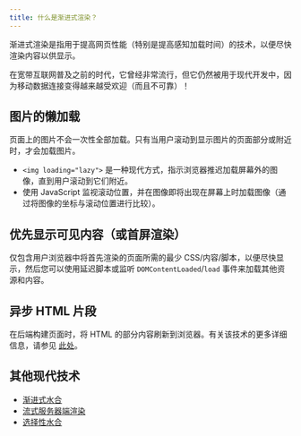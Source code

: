 ```yaml
---
title: 什么是渐进式渲染？
---
```


渐进式渲染是指用于提高网页性能（特别是提高感知加载时间）的技术，以便尽快渲染内容以供显示。

在宽带互联网普及之前的时代，它曾经非常流行，但它仍然被用于现代开发中，因为移动数据连接变得越来越受欢迎（而且不可靠）！

## 图片的懒加载

页面上的图片不会一次性全部加载。只有当用户滚动到显示图片的页面部分或附近时，才会加载图片。

*  `<img loading="lazy">` 是一种现代方式，指示浏览器推迟加载屏幕外的图像，直到用户滚动到它们附近。
*  使用 JavaScript 监视滚动位置，并在图像即将出现在屏幕上时加载图像（通过将图像的坐标与滚动位置进行比较）。

## 优先显示可见内容（或首屏渲染）

仅包含用户浏览器中将首先渲染的页面所需的最少 CSS/内容/脚本，以便尽快显示，然后您可以使用延迟脚本或监听 `DOMContentLoaded`/`load` 事件来加载其他资源和内容。

## 异步 HTML 片段

在后端构建页面时，将 HTML 的部分内容刷新到浏览器。有关该技术的更多详细信息，请参见 [此处](http://www.ebaytechblog.com/2014/12/08/async-fragments-rediscovering-progressive-html-rendering-with-marko/)。

## 其他现代技术

*  [渐进式水合](https://www.patterns.dev/posts/progressive-hydration/)
*  [流式服务器端渲染](https://www.patterns.dev/posts/server-side-rendering/)
*  [选择性水合](https://www.patterns.dev/posts/react-selective-hydration/)
